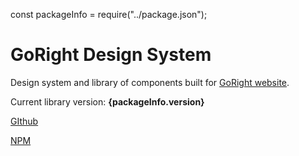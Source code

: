 const packageInfo = require("../package.json");

<Meta title="Intro" />

# GoRight Design System

Design system and library of components built for [GoRight website](https://goright.io/).

<p>Current library version: <strong>{packageInfo.version}</strong></p>

[GIthub](https://github.com/goright-io/design-system)

[NPM](https://www.npmjs.com/package/@goright/design-system)


